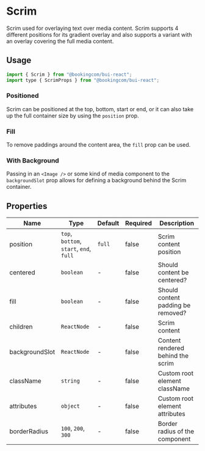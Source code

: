 # Scrim

<Featured>
  Scrim used for overlaying text over media content. Scrim supports 4 different
  positions for its gradient overlay and also supports a variant with an overlay
  covering the full media content.
</Featured>

<Grid>
  <CrossLink
    title="Scrim"
    type="documentation"
    text="Learn more about the Scrim container design anatomy and best-practices."
    section="Design documentation"
    href="https://design.booking.com/article/bui/components/containers/scrim/"
    target="_blank"
  />
</Grid>

## Usage

```jsx
import { Scrim } from "@bookingcom/bui-react";
import type { ScrimProps } from "@bookingcom/bui-react";
```

### Positioned

Scrim can be positioned at the top, bottom, start or end, or it can also take up the full container size by using the `position` prop.

<Example name="start" />
<Example name="full" />

### Fill

To remove paddings around the content area, the `fill` prop can be used.

<Example name="fill" />

### With Background

Passing in an `<Image />` or some kind of media component to the `backgroundSlot` prop allows for defining a background behind the Scrim container.

<Example name="background" />

## Properties

| Name           | Type                                    | Default | Required | Description                        |
| -------------- | --------------------------------------- | ------- | -------- | ---------------------------------- |
| position       | `top`, `bottom`, `start`, `end`, `full` | `full`  | false    | Scrim content position             |
| centered       | `boolean`                               | -       | false    | Should content be centered?        |
| fill           | `boolean`                               | -       | false    | Should content padding be removed? |
| children       | `ReactNode`                             | -       | false    | Scrim content                      |
| backgroundSlot | `ReactNode`                             | -       | false    | Content rendered behind the scrim  |
| className      | `string`                                | -       | false    | Custom root element className      |
| attributes     | `object`                                | -       | false    | Custom root element attributes     |
| borderRadius   | `100`, `200`, `300`                     | -       | false    | Border radius of the component     |
